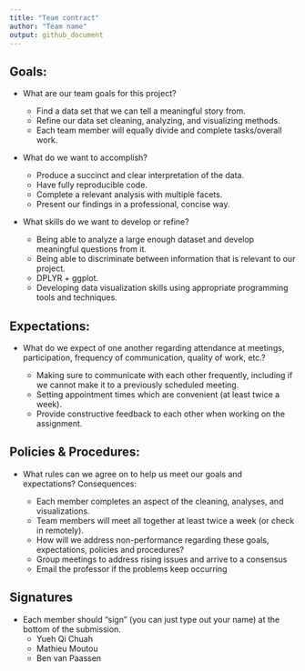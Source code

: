 ```yaml
---
title: "Team contract"
author: "Team name"
output: github_document
---
```


## Goals:

* What are our team goals for this project?

  * Find a data set that we can tell a meaningful story from.
  * Refine our data set cleaning, analyzing, and visualizing methods.
  * Each team member will equally divide and complete tasks/overall work.

* What do we want to accomplish?

  * Produce a succinct and clear interpretation of the data.
  * Have fully reproducible code.
  * Complete a relevant analysis with multiple facets.
  * Present our findings in a professional, concise way.     

* What skills do we want to develop or refine?

  * Being able to analyze a large enough dataset and develop meaningful questions from it.
  * Being able to discriminate between information that is relevant to our project.
  * DPLYR + ggplot.
  * Developing data visualization skills using appropriate programming tools and techniques. 


## Expectations:

* What do we expect of one another regarding attendance at meetings, participation, frequency of communication, quality of work, etc.?

  * Making sure to communicate with each other frequently, including if we cannot make it to a previously scheduled meeting.
  * Setting appointment times which are convenient (at least twice a week). 
  * Provide constructive feedback to each other when working on the assignment. 


## Policies & Procedures:


* What rules can we agree on to help us meet our goals and expectations?
Consequences:

  * Each member completes an aspect of the cleaning, analyses, and visualizations. 
  * Team members will meet all together at least twice a week (or check in remotely). 
  * How will we address non-performance regarding these goals, expectations, policies and procedures?
  * Group meetings to address rising issues and arrive to a consensus 
  * Email the professor if the problems keep occurring 


## Signatures

* Each member should “sign” (you can just type out your name) at the bottom of the submission.
  * Yueh Qi Chuah
  * Mathieu Moutou
  * Ben van Paassen
  